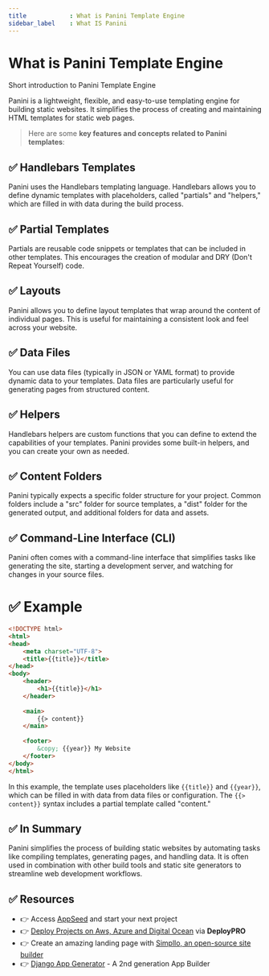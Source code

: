 ```yaml
---
title            : What is Panini Template Engine 
sidebar_label    : What IS Panini 
---
```


# What is Panini Template Engine 

<SubHeading> Short introduction to Panini Template Engine</SubHeading>

Panini is a lightweight, flexible, and easy-to-use templating engine for building static websites. It simplifies the process of creating and maintaining HTML templates for static web pages.

> Here are some **key features and concepts related to Panini templates**:

## ✅ **Handlebars Templates** 

Panini uses the Handlebars templating language. Handlebars allows you to define dynamic templates with placeholders, called "partials" and "helpers," which are filled in with data during the build process.

## ✅ **Partial Templates** 

Partials are reusable code snippets or templates that can be included in other templates. This encourages the creation of modular and DRY (Don't Repeat Yourself) code.

## ✅ **Layouts** 

Panini allows you to define layout templates that wrap around the content of individual pages. This is useful for maintaining a consistent look and feel across your website.

## ✅ **Data Files** 

You can use data files (typically in JSON or YAML format) to provide dynamic data to your templates. Data files are particularly useful for generating pages from structured content.

## ✅ **Helpers** 

Handlebars helpers are custom functions that you can define to extend the capabilities of your templates. Panini provides some built-in helpers, and you can create your own as needed.

## ✅ **Content Folders** 

Panini typically expects a specific folder structure for your project. Common folders include a "src" folder for source templates, a "dist" folder for the generated output, and additional folders for data and assets.

## ✅ **Command-Line Interface (CLI)** 

Panini often comes with a command-line interface that simplifies tasks like generating the site, starting a development server, and watching for changes in your source files.

# ✅ Example 

```html
<!DOCTYPE html>
<html>
<head>
    <meta charset="UTF-8">
    <title>{{title}}</title>
</head>
<body>
    <header>
        <h1>{{title}}</h1>
    </header>
    
    <main>
        {{> content}}
    </main>
    
    <footer>
        &copy; {{year}} My Website
    </footer>
</body>
</html>
```

In this example, the template uses placeholders like `{{title}}` and `{{year}}`, which can be filled in with data from data files or configuration. The `{{> content}}` syntax includes a partial template called "content."

## ✅ In Summary

Panini simplifies the process of building static websites by automating tasks like compiling templates, generating pages, and handling data. 
It is often used in combination with other build tools and static site generators to streamline web development workflows.

## ✅ Resources

- 👉 Access [AppSeed](https://appseed.us/) and start your next project
- 👉 [Deploy Projects on Aws, Azure and Digital Ocean](https://www.docs.deploypro.dev/) via **DeployPRO**
- 👉 Create an amazing landing page with [Simpllo, an open-source site builder](https://www.simpllo.com/)
- 👉 [Django App Generator](https://app-generator.dev/django/) - A 2nd generation App Builder
